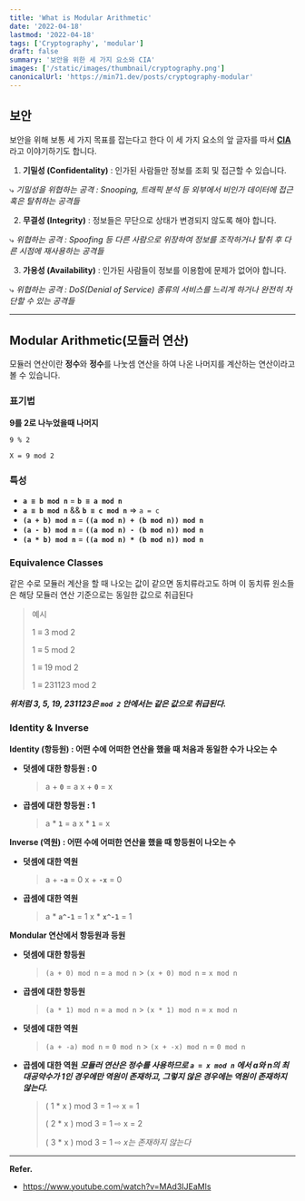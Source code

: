 ```yaml
---
title: 'What is Modular Arithmetic'
date: '2022-04-18'
lastmod: '2022-04-18'
tags: ['Cryptography', 'modular']
draft: false
summary: '보안을 위한 세 가지 요소와 CIA'
images: ['/static/images/thumbnail/cryptography.png']
canonicalUrl: 'https://min71.dev/posts/cryptography-modular'
---
```


<TOCInline toc={props.toc} exclude="Introduction" />

## 보안

보안을 위해 보통 세 가지 목표를 잡는다고 한다 이 세 가지 요소의 앞 글자를 따서 <u>**CIA**</u>라고 이야기하기도 합니다.

1. **기밀성 (Confidentality)** : 인가된 사람들만 정보를 조회 및 접근할 수 있습니다.

⤷ _기밀성을 위협하는 공격 : Snooping, 트래픽 분석 등 외부에서 비인가 데이터에 접근 혹은 탈취하는 공격들_

2. **무결성 (Integrity)** : 정보들은 무단으로 상태가 변경되지 않도록 해야 합니다.

⤷ _위협하는 공격 : Spoofing 등 다른 사람으로 위장하여 정보를 조작하거나 탈취 후 다른 시점에 재사용하는 공격들_

3. **가용성 (Availability)** : 인가된 사람들이 정보를 이용함에 문제가 없어야 합니다.

⤷ _위협하는 공격 : DoS(Denial of Service) 종류의 서비스를 느리게 하거나 완전히 차단할 수 있는 공격들_

---

## Modular Arithmetic(모듈러 연산)

모듈러 연산이란 **정수**와 **정수**를 나눗셈 연산을 하여 나온 나머지를 계산하는 연산이라고 볼 수 있습니다.

### 표기법

**9를 2로 나누었을때 나머지**

```
9 % 2
```

```
X = 9 mod 2
```

### 특성

- **`a ≡ b mod n`** = **`b ≡ a mod n`**
- **`a ≡ b mod n`** && **`b ≡ c mod n`** => `a = c`
- **`(a + b) mod n`** = **`((a mod n) + (b mod n)) mod n`**
- **`(a - b) mod n`** = **`((a mod n) - (b mod n)) mod n`**
- **`(a * b) mod n`** = **`((a mod n) * (b mod n)) mod n`**

### Equivalence Classes

같은 수로 모듈러 계산을 할 때 나오는 값이 같으면 동치류라고도 하며 이 동치류 원소들은 해당 모듈러 연산 기준으로는 동일한 값으로 취급된다

> 예시
>
> 1 ≡ 3 mod 2
>
> 1 ≡ 5 mod 2
>
> 1 ≡ 19 mod 2
>
> 1 ≡ 231123 mod 2

**_위처럼 3, 5, 19, 231123은 `mod 2` 안에서는 같은 값으로 취급된다._**

### Identity & Inverse

**Identity (항등원) : 어떤 수에 어떠한 연산을 했을 때 처음과 동일한 수가 나오는 수**

- **덧셈에 대한 항등원 : 0**
  > a + **`0`** = a
  > x + **`0`** = x
- **곱셈에 대한 항등원 : 1**
  > a \* **`1`** = a
  > x \* **`1`** = x

**Inverse (역원) : 어떤 수에 어떠한 연산을 했을 때 항등원이 나오는 수**

- **덧셈에 대한 역원**
  > a + **`-a`** = 0
  > x + **`-x`** = 0
- **곱셈에 대한 역원**
  > a \* **`a^-1`** = 1
  > x \* **`x^-1`** = 1

**Mondular 연산에서 항등원과 등원**

- **덧셈에 대한 항등원**
  > `(a + 0) mod n` = `a mod n` > `(x + 0) mod n` = `x mod n`
- **곱셈에 대한 항등원**
  > `(a * 1) mod n` = `a mod n` > `(x * 1) mod n` = `x mod n`
- **덧셈에 대한 역원**
  > `(a + -a) mod n` = `0 mod n` > `(x + -x) mod n` = `0 mod n`
- **곱셈에 대한 역원**
  **_모듈러 연산은 정수를 사용하므로 _`a = x mod n`_ 에서 a와 n의 최대공약수가 1인 경우에만 역원이 존재하고, 그렇지 않은 경우에는 역원이 존재하지 않는다._**
  > ( 1 \* x ) mod 3 = 1 ⇨ x = 1
  >
  > ( 2 \* x ) mod 3 = 1 ⇨ x = 2
  >
  > ( 3 \* x ) mod 3 = 1 ⇨ _x는 존재하지 않는다_

---

**Refer.**

- https://www.youtube.com/watch?v=MAd3IJEaMls
